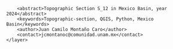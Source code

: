 <?xml version="1.0" encoding="UTF-8"?>
<qgis>
    <layer>
        <title>S_12</title>
        <abstract>Topographic Section S_12 in Mexico Basin, year 2024</abstract>
        <keywords>Topographic-section, QGIS, Python, Mexico Basin</keywords>
        <author>Juan Camilo Montaño Caro</author>
        <contact>jcmontanoc@comunidad.unam.mx</contact>
    </layer>
</qgis>
